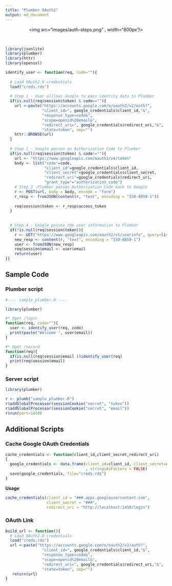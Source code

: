 ```yaml
---
title: "Plumber OAuth2"
output: md_document
---
```


<center><img src="images/auth-steps.png" , width="800px"/></center>

<br/>

```r

library(jsonlite)
library(plumber)
library(httr)
library(openssl)

identify_user <- function(req, code=""){
  
  # Load OAuth2.0 credentials
  load("creds.rds")
  
  # Step 1 - User alllows Google to pass identity data to Plumber
  if(is.null(req$session$token) & code==""){
    url <-paste("https://accounts.google.com/o/oauth2/v2/auth?",
                "client_id=", google_credentials$client_id,"&",
                "response_type=code&",
                "scope=openid%20email&",
                "redirect_uri=", google_credentials$redirect_uri,"&",
                "state=token", sep="")
    httr::BROWSE(url)        
  }
  
  # Step 2 - Google passes an Authorization Code to Plumber
  if(is.null(req$session$token) & code!=""){
    url <- "https://www.googleapis.com/oauth2/v4/token"
    body <- list("code"=code,
                 "client_id"=google_credentials$client_id,
                 "client_secret"=google_credentials$client_secret,
                 "redirect_uri"=google_credentials$redirect_uri,
                 "grant_type"="authorization_code")
    # Step 3 -Plumber passes Authorization Code back to Google
    r <- POST(url, body = body, encode = "form")
    r_resp <- fromJSON(content(r, "text", encoding = "ISO-8859-1"))
    
    req$session$token <- r_resp$access_token
  }
  
  
  # Step 4 - Google passes the user information to Plumber
  if(!is.null(req$session$token)){
    r <- GET("https://www.googleapis.com/oauth2/v1/userinfo", query=list("alt"="json", "access_token"=req$session$token))
    new_resp <- content(r, "text", encoding = "ISO-8859-1")
    user <- fromJSON(new_resp)
    req$session$email <- user$email
    return(user)
}}
```


## Sample Code

### Plumber script

```r

#---- sample_plumber.R ----

library(plumber)

#* @get /login
function(req, code=""){
  user <- identify_user(req, code)
  print(paste("Welcome ", user$email))
}

#* @get /second
function(req){
  if(is.null(req$session$email ))identify_user(req)
  print(req$session$email)
}
```

### Server script

```r

library(plumber)

r <- plumb("sample_plumber.R") 
r$addGlobalProcessor(sessionCookie("secret", "token"))
r$addGlobalProcessor(sessionCookie("secret", "email"))
r$run(port=1410)
```

## Additional Scripts

### Cache Google OAuth Credentials

```r
cache_credentials <- function(client_id,client_secret,redirect_uri)
{
  google_credentials <- data.frame(client_id=client_id, client_secret=client_secret, redirect_uri=redirect_uri
                                   , stringsAsFactors = FALSE)
  save(google_credentials, file="creds.rds")
} 
```
 
**Usage**

```r
cache_credentials(client_id = "###.apps.googleusercontent.com",
                  client_secret = "###",
                  redirect_uri = "http://localhost:1410/login")
```

### OAuth Link

```r
build_url <- function(){
  # Load OAuth2.0 credentials
  load("creds.rds")
  url <-paste("https://accounts.google.com/o/oauth2/v2/auth?",
                "client_id=", google_credentials$client_id,"&",
                "response_type=code&",
                "scope=openid%20email&",
                "redirect_uri=", google_credentials$redirect_uri,"&",
                "state=token", sep="")
   return(url)      
}

```
